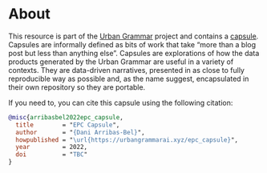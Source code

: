 # About

This resource is part of the [Urban Grammar](https://urbangrammarai.xyz) project and contains a [capsule](https://urbangrammarai.xyz/capsules.html). Capsules are informally defined as bits of work that take "more than a blog post but less than anything else". Capsules are explorations of how the data products generated by the Urban Grammar are useful in a variety of contexts. They are data-driven narratives, presented in as close to fully reproducible way as possible and, as the name suggest, encapsulated in their own repository so they are portable. 

If you need to, you can cite this capsule using the following citation:

```bibtex
@misc{arribasbel2022epc_capsule,
  title        = "EPC Capsule",
  author       = "{Dani Arribas-Bel}",
  howpublished = "\url{https://urbangrammarai.xyz/epc_capsule}",
  year         = 2022,
  doi          = "TBC"
}
```
